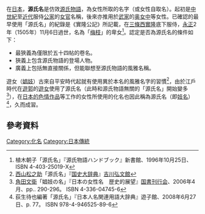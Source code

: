 在[[日本|日本]]，'''源氏名'''是仿效[[源氏物語|源氏物語]]，為女性所取的名字（或女性自取名）。起初是[[中世紀|中世紀]]至[[近代|近代]]服侍[[公家|公家]]的[[女官|女官]]名稱，後來亦推用於[[武家|武家]]的[[奥女中|奥女中]]等女性。已確認的最早使用「源氏名」的紀錄是《實隆公記》所記載，在[[三條西實隆|三條西實隆]]底下服侍，[[永正|永正]]2年（1505年）11月6日過世，名為「[[梅枝|梅枝]]」的卑女<ref>植木朝子「源氏名」『源氏物語ハンドブック』新書館、1996年10月25日、 ISBN 4-403-25019-X </ref>。認定是否為源氏名的條件如下：
*最狹義為僅限於五十四帖的卷名。
*狹義上包含源氏物語的登場人物。
*廣義上包括無直接關係，但能聯想至源氏物語的風雅名稱。

遊女（[[娼妓|娼妓]]）古來自平安時代起就有使用異於本名的風雅名字的習慣<ref>[[西山松之助|西山松之助]]「源氏名」『[[国史大辞典_(昭和時代)|国史大辞典]]』[[吉川弘文館|吉川弘文館]]</ref>，由於江戶時代在[[遊郭|遊郭]]的[[遊女|遊女]]使用了源氏名（此時和源氏物語無關的「源氏名」開始變多<ref>[[角田文衛|角田文衛]]「娼妓の名」『日本の女性名　歴史的展望』[[国書刊行会|国書刊行会]]、2006年4月、pp.. 290-296。 ISBN 4-336-04745-6</ref>），在[[日本的色情作品|日本的色情作品]]等工作的女性所使用的化名也因此稱為源氏名（即[[妓名|妓名]]）<ref>荻生待也編著「源氏名」『日本人名関連用語大辞典』遊子館、2008年6月27日、p. 77。 ISBN 978-4-946525-89-6 </ref>，久而成習。

==參考資料==
<div class="references-small">
<references></references>
</div>

[[Category:化名|Category:化名]]
[[Category:日本傳統|Category:日本傳統]]